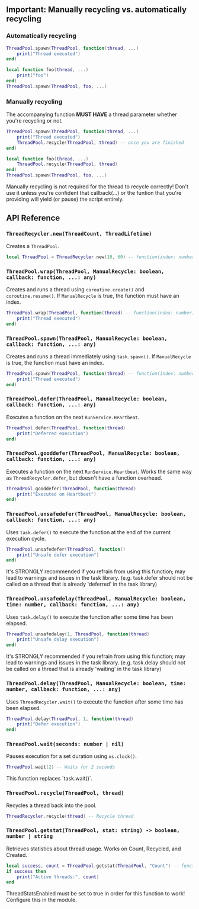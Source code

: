 
## Important: Manually recycling vs. automatically recycling
### Automatically recycling
```lua copy filename="some-script.lua"
ThreadPool.spawn(ThreadPool, function(thread, ...)
    print("Thread executed")
end)
```
```lua copy filename="some-script.lua"
local function foo(thread, ...)
    print("foo")
end)
ThreadPool.spawn(ThreadPool, foo, ...)
```

### Manually recycling
The accompanying function **MUST HAVE** a thread parameter whether you're recycling or not. 
```lua copy filename="some-script.lua"
ThreadPool.spawn(ThreadPool, function(thread, ...)
    print("Thread executed")
    ThreadPool.recycle(ThreadPool, thread) -- once you are finished
end)
```
```lua copy filename="some-script.lua"
local function foo(thread, ...)
    ThreadPool.recycle(ThreadPool, thread)
end)
ThreadPool.spawn(ThreadPool, foo, ...)
```

<Callout type="warning">
    Manually recycling is not required for the thread to recycle correctly! Don't use it unless you're confident that callback(...) or the funtion that you're providing will yield (or pause) the script entirely.
</Callout>


## API Reference

### `ThreadRecycler.new(ThreadCount, ThreadLifetime)`
Creates a `ThreadPool`.
```lua copy filename="some-script.lua"
local ThreadPool = ThreadRecycler.new(10, 60) -- function(index: number) if use signal == true
```

### `ThreadPool.wrap(ThreadPool, ManualRecycle: boolean, callback: function, ...: any)`
Creates and runs a thread using `coroutine.create()` and `coroutine.resume()`. If `ManualRecycle` is true, the function must have an index.
```lua copy filename="some-script.lua"
ThreadPool.wrap(ThreadPool, function(thread) -- function(index: number) if use signal == true
    print("Thread executed")
end)
```

### `ThreadPool.spawn(ThreadPool, ManualRecycle: boolean, callback: function, ...: any)`
Creates and runs a thread immediately using `task.spawn()`. If `ManualRecycle` is true, the function must have an index.
```lua copy filename="some-script.lua"
ThreadPool.spawn(ThreadPool, function(thread) -- function(index: number) if use signal == true
    print("Thread executed")
end)
```

### `ThreadPool.defer(ThreadPool, ManualRecycle: boolean, callback: function, ...: any)`
Executes a function on the next `RunService.Heartbeat`.
```lua copy filename="some-script.lua"
ThreadPool.defer(ThreadPool, function(thread)
    print("Deferred execution")
end)
```

### `ThreadPool.gooddefer(ThreadPool, ManualRecycle: boolean, callback: function, ...: any)`
Executes a function on the next `RunService.Heartbeat`. Works the same way as `ThreadRecycler.defer`, but doesn't have a function overhead.
```lua copy filename="some-script.lua"
ThreadPool.gooddefer(ThreadPool, function(thread)
    print("Executed on Heartbeat")
end)
```

### `ThreadPool.unsafedefer(ThreadPool, ManualRecycle: boolean, callback: function, ...: any)`
Uses `task.defer()` to execute the function at the end of the current execution cycle.
```lua copy filename="some-script.lua"
ThreadPool.unsafedefer(ThreadPool, function()
    print("Unsafe defer execution")
end)
```
<Callout type="error">
    It's STRONGLY recommended if you refrain from using this function; may lead to warnings and issues in the task library. (e.g. task.defer should not be called on a thread that is already 'deferred' in the task library)
</Callout>

### `ThreadPool.unsafedelay(ThreadPool, ManualRecycle: boolean, time: number, callback: function, ...: any)`
Uses `task.delay()` to execute the function after some time has been elapsed.
```lua copy filename="some-script.lua"
ThreadPool.unsafedelay(1, ThreadPool, function(thread)
    print("Unsafe delay execution")
end)
```
<Callout type="error">
    It's STRONGLY recommended if you refrain from using this function; may lead to warnings and issues in the task library. (e.g. task.delay should not be called on a thread that is already 'waiting' in the task library)
</Callout>

### `ThreadPool.delay(ThreadPool, ManualRecycle: boolean, time: number, callback: function, ...: any)`
Uses `ThreadRecycler.wait()` to execute the function after some time has been elapsed.
```lua copy filename="some-script.lua"
ThreadPool.delay(ThreadPool, 1, function(thread)
    print("Defer execution")
end)
```

### `ThreadPool.wait(seconds: number | nil)`
Pauses execution for a set duration using `os.clock()`.
```lua copy filename="some-script.lua"
ThreadPool.wait(2) -- Waits for 2 seconds
```
<Callout type="info">
    This function replaces `task.wait()`.
</Callout>

### `ThreadPool.recycle(ThreadPool, thread)`
Recycles a thread back into the pool.
```lua copy filename="some-script.lua"
ThreadRecycler.recycle(thread) -- Recycle thread 
```

### `ThreadPool.getstat(ThreadPool, stat: string) -> boolean, number | string`
Retrieves statistics about thread usage. Works on Count, Recycled, and Created.
```lua copy filename="some-script.lua"
local success, count = ThreadPool.getstat(ThreadPool, "Count") -- functions like a pcall
if success then
    print("Active threads:", count)
end
```
<Callout type="warning">
    ThreadStatsEnabled must be set to true in order for this function to work! Configure this in the module.
</Callout>
